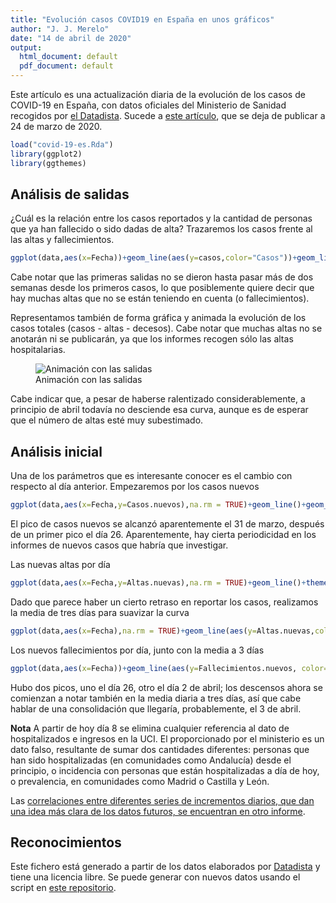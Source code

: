 ```yaml
---
title: "Evolución casos COVID19 en España en unos gráficos"
author: "J. J. Merelo"
date: "14 de abril de 2020"
output:
  html_document: default
  pdf_document: default
---
```


Este artículo es una actualización diaria de la evolución de los casos de COVID-19 en España, con datos oficiales del Ministerio de Sanidad recogidos por [el Datadista](https://github.com/datadista/datasets). Sucede a [este artículo](https://rpubs.com/jjmerelo/585182), que se deja de publicar a 24 de marzo de 2020.


```r
load("covid-19-es.Rda")
library(ggplot2)
library(ggthemes)
```

## Análisis de salidas

¿Cuál es la relación entre los casos reportados y la cantidad de personas que ya han fallecido o sido dadas de alta? Trazaremos los casos frente al las altas y fallecimientos.

```r
ggplot(data,aes(x=Fecha))+geom_line(aes(y=casos,color="Casos"))+geom_line(aes(y=salidas,color="Salidas"))+theme_tufte()

```

Cabe notar que las primeras salidas no se dieron hasta pasar más de dos semanas desde los primeros casos, lo que posiblemente quiere decir que hay muchas altas que no se están teniendo en cuenta (o fallecimientos).

Representamos también de forma gráfica y animada la evolución de los casos totales (casos - altas - decesos). Cabe notar que muchas altas no se anotarán ni se publicarán, ya que los informes recogen sólo las altas hospitalarias.

![Animación con las salidas](gifs/totales-point.gif)

Cabe indicar que, a pesar de haberse ralentizado considerablemente, a principio de abril todavía no desciende esa curva, aunque es de esperar que el número de altas esté muy subestimado.

## Análisis inicial

Una de los parámetros que es interesante conocer es el cambio con respecto al día anterior. Empezaremos por los casos nuevos

```r
ggplot(data,aes(x=Fecha,y=Casos.nuevos),na.rm = TRUE)+geom_line()+geom_point()+theme_tufte()
```

El pico de casos nuevos se alcanzó aparentemente el 31 de marzo, después de un primer pico el día 26. Aparentemente, hay cierta periodicidad en los informes de nuevos casos que habría que investigar.

Las nuevas altas por día

```r
ggplot(data,aes(x=Fecha,y=Altas.nuevas),na.rm = TRUE)+geom_line()+theme_tufte()
```

Dado que parece haber un cierto retraso en reportar los casos, realizamos la media de tres días para suavizar la curva

```r
ggplot(data,aes(x=Fecha),na.rm = TRUE)+geom_line(aes(y=Altas.nuevas,color="Dato"))+geom_line(aes(y=Altas.Avg.3,color='Media a 3'))+theme_tufte()
```

Los nuevos fallecimientos por día, junto con la media a 3 días

```r
ggplot(data,aes(x=Fecha))+geom_line(aes(y=Fallecimientos.nuevos, color='Dato'))+geom_line(aes(y=Decesos.Avg.3, color='Media a 3'))+theme_tufte()
```

Hubo dos picos, uno el día 26, otro el día 2 de abril; los descensos ahora se comienzan a notar también en la media diaria a tres días, así que cabe hablar de una consolidación que llegaría, probablemente, el 3 de abril.

**Nota** A partir de hoy día 8 se elimina cualquier referencia al dato de hospitalizados e ingresos en la UCI. El proporcionado por el ministerio es un dato falso, resultante de sumar dos cantidades diferentes: personas que han sido hospitalizadas (en comunidades como Andalucía) desde el principio, o incidencia con personas que están hospitalizadas a día de hoy, o prevalencia, en comunidades como Madrid o Castilla y León.

Las [correlaciones entre diferentes series de incrementos diarios, que dan una idea más clara de los datos futuros, se encuentran en otro informe](https://rpubs.com/jjmerelo/correlaciones-diarias-es-covid-19).

## Reconocimientos

Este fichero está generado a partir de los datos elaborados por [Datadista](https://github.com/datadista/datasets) y tiene una licencia libre. Se puede generar con nuevos datos usando el script en [este repositorio](https://github.com/JJ/covid-reports).
